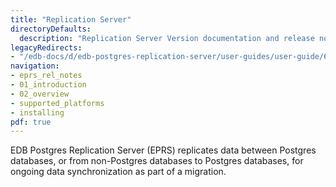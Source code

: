 ```yaml
---
title: "Replication Server"
directoryDefaults:
  description: "Replication Server Version documentation and release notes. Data replication between Postgres databases, or from non-Postgres databases to Postgres databases, for migrations."
legacyRedirects:
- "/edb-docs/d/edb-postgres-replication-server/user-guides/user-guide/6.2/toc.html"
navigation:
- eprs_rel_notes
- 01_introduction
- 02_overview
- supported_platforms
- installing
pdf: true
---
```


EDB Postgres Replication Server (EPRS) replicates data between Postgres databases, or from non-Postgres databases to Postgres databases,
for ongoing data synchronization as part of a migration.
